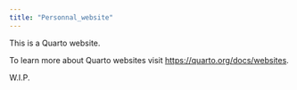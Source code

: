 ```yaml
---
title: "Personnal_website"
---
```


This is a Quarto website.

To learn more about Quarto websites visit <https://quarto.org/docs/websites>.

W.I.P.
